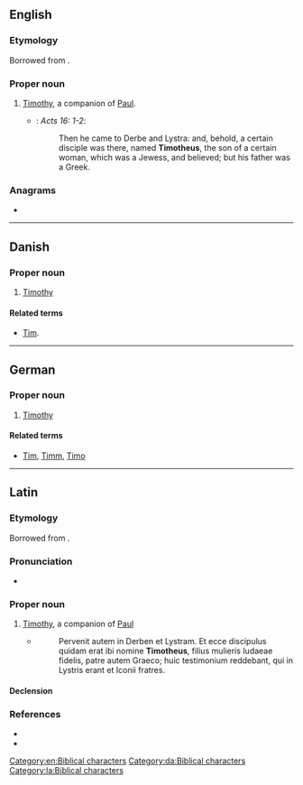 ==English==

===Etymology===
Borrowed from {{bor|en|la|Tīmotheus}}.

===Proper noun===
{{en-proper noun}}

# [[Timothy]], a companion of [[Paul]]. {{qualifier|biblical character}}
#* {{RQ:Authorized Version}}: ''Acts 16: 1-2'':
#*: Then he came to Derbe and Lystra: and, behold, a certain disciple was there, named '''Timotheus''', the son of a certain woman, which was a Jewess, and believed; but his father was a Greek.

===Anagrams===
* {{anagrams|en|a=ehimosttu|mouthiest}}

[[Category:en:Biblical characters]]

----

==Danish==

===Proper noun===
{{head|da|proper noun}}

# [[Timothy]] {{qualifier|biblical character}}

====Related terms====
* {{qualifier|given name}} [[Tim]].

[[Category:da:Biblical characters]]

----

==German==

===Proper noun===
{{head|de|proper noun}}

# {{lb|de|biblical character}} [[Timothy]] {{qualifier|biblical character}}

====Related terms====
* {{qualifier|given names}} [[Tim]], [[Timm]], [[Timo]]

----

==Latin==

===Etymology===
Borrowed from {{bor|la|grc|Τῑμόθεος}}.

===Pronunciation===
* {{la-IPA|Tīmotheus|eccl=yes}}

===Proper noun===
{{la-proper noun|Tīmotheus|Tīmotheī|m|second}}

# [[Timothy]], a companion of [[Paul]] {{qualifier|biblical character}}
#* {{RQ:Vulgate|Actus Apostolorum|16|1-2}}
#*: Pervenit autem in Derben et Lystram. Et ecce discipulus quidam erat ibi nomine '''Timotheus''', filius mulieris Iudaeae fidelis, patre autem Graeco; huic testimonium reddebant, qui in Lystris erant et Iconii fratres.

====Declension====
{{la-decl-2nd|num=sg|Tīmothe}}

===References===
* {{R:L&S}}
* {{R:Gaffiot}}

[[Category:la:Biblical characters]]